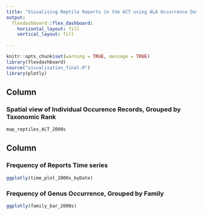 ```yaml
---
title: "Visualising Reptile Reports in the ACT using ALA Occurrence Data"
output: 
  flexdashboard::flex_dashboard:
    horizontal_layout: fill
    vertical_layout: fill
    
---
```


```r
knitr::opts_chunk$set(warning = TRUE, message = TRUE)
library(flexdashboard)
source("visualisation_final.R")
library(plotly)
```

Column {data-width=1000}
-------------------------------------

### Spatial view of Individual Occurence Records, Grouped by Taxonomic Rank

```r
map_reptiles_ACT_2000s
```

Column {data-width=1000}
------------------------------------- 

### Frequency of Reports Time series

```r
ggplotly(time_plot_2000s_byDate)
```

### Frequency of Genus Occurrence, Grouped by Family

```r
ggplotly(family_bar_2000s)
```

